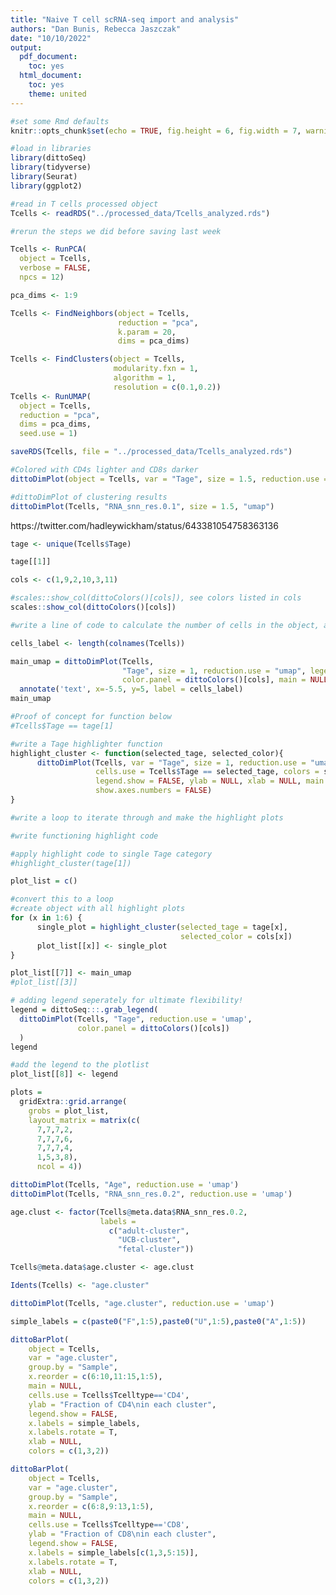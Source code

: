 ```yaml
---
title: "Naive T cell scRNA-seq import and analysis"
authors: "Dan Bunis, Rebecca Jaszczak"
date: "10/10/2022"
output:
  pdf_document:
    toc: yes
  html_document:
    toc: yes
    theme: united
---
```


```r
#set some Rmd defaults
knitr::opts_chunk$set(echo = TRUE, fig.height = 6, fig.width = 7, warning = F)

#load in libraries
library(dittoSeq)
library(tidyverse)
library(Seurat)
library(ggplot2)
```

```r
#read in T cells processed object
Tcells <- readRDS("../processed_data/Tcells_analyzed.rds")
```

```r
#rerun the steps we did before saving last week

Tcells <- RunPCA(
  object = Tcells,
  verbose = FALSE,
  npcs = 12)

pca_dims <- 1:9

Tcells <- FindNeighbors(object = Tcells,
                        reduction = "pca",
                        k.param = 20,
                        dims = pca_dims)

Tcells <- FindClusters(object = Tcells,
                       modularity.fxn = 1,
                       algorithm = 1,
                       resolution = c(0.1,0.2))
Tcells <- RunUMAP(
  object = Tcells,
  reduction = "pca",
  dims = pca_dims,
  seed.use = 1)
```

```r
saveRDS(Tcells, file = "../processed_data/Tcells_analyzed.rds")
```

```r
#Colored with CD4s lighter and CD8s darker 
dittoDimPlot(object = Tcells, var = "Tage", size = 1.5, reduction.use = "umap", colors = c(1,9,2,10,3,11), main = "T cells lineage and age")

#dittoDimPlot of clustering results
dittoDimPlot(Tcells, "RNA_snn_res.0.1", size = 1.5, "umap")
```

https://twitter.com/hadleywickham/status/643381054758363136

```r
tage <- unique(Tcells$Tage)

tage[[1]]

cols <- c(1,9,2,10,3,11)

#scales::show_col(dittoColors()[cols]), see colors listed in cols
scales::show_col(dittoColors()[cols])

```

```r
#write a line of code to calculate the number of cells in the object, and add it as a "cells_label" variable to the plot

cells_label <- length(colnames(Tcells))

main_umap = dittoDimPlot(Tcells,
                         "Tage", size = 1, reduction.use = "umap", legend.show = FALSE,
                         color.panel = dittoColors()[cols], main = NULL) +
  annotate('text', x=-5.5, y=5, label = cells_label)
main_umap
```

```r
#Proof of concept for function below
#Tcells$Tage == tage[1]

#write a Tage highlighter function
highlight_cluster <- function(selected_tage, selected_color){
      dittoDimPlot(Tcells, var = "Tage", size = 1, reduction.use = "umap", 
                   cells.use = Tcells$Tage == selected_tage, colors = selected_color, 
                   legend.show = FALSE, ylab = NULL, xlab = NULL, main = NULL,
                   show.axes.numbers = FALSE)
}
```

```r
#write a loop to iterate through and make the highlight plots

#write functioning highlight code

#apply highlight code to single Tage category
#highlight_cluster(tage[1])

plot_list = c()

#convert this to a loop
#create object with all highlight plots
for (x in 1:6) {
      single_plot = highlight_cluster(selected_tage = tage[x], 
                                      selected_color = cols[x])
      plot_list[[x]] <- single_plot
}

plot_list[[7]] <- main_umap
#plot_list[[3]]
```

```r
# adding legend seperately for ultimate flexibility!
legend = dittoSeq:::.grab_legend(
  dittoDimPlot(Tcells, "Tage", reduction.use = 'umap',
               color.panel = dittoColors()[cols])
  )
legend
```

```r
#add the legend to the plotlist
plot_list[[8]] <- legend
```

```r
plots = 
  gridExtra::grid.arrange(
    grobs = plot_list,
    layout_matrix = matrix(c(
      7,7,7,2,
      7,7,7,6,
      7,7,7,4,
      1,5,3,8),
      ncol = 4))
```

```r
dittoDimPlot(Tcells, "Age", reduction.use = 'umap')
dittoDimPlot(Tcells, "RNA_snn_res.0.2", reduction.use = 'umap')

age.clust <- factor(Tcells@meta.data$RNA_snn_res.0.2, 
                    labels = 
                      c("adult-cluster",
                        "UCB-cluster",
                        "fetal-cluster"))

Tcells@meta.data$age.cluster <- age.clust

Idents(Tcells) <- "age.cluster"

dittoDimPlot(Tcells, "age.cluster", reduction.use = 'umap')
```

```r
simple_labels = c(paste0("F",1:5),paste0("U",1:5),paste0("A",1:5))

dittoBarPlot(
    object = Tcells,
    var = "age.cluster",
    group.by = "Sample",
    x.reorder = c(6:10,11:15,1:5),
    main = NULL, 
    cells.use = Tcells$Tcelltype=='CD4', 
    ylab = "Fraction of CD4\nin each cluster", 
    legend.show = FALSE,
    x.labels = simple_labels,
    x.labels.rotate = T,
    xlab = NULL, 
    colors = c(1,3,2))

dittoBarPlot(
    object = Tcells,
    var = "age.cluster",
    group.by = "Sample",
    x.reorder = c(6:8,9:13,1:5),
    main = NULL, 
    cells.use = Tcells$Tcelltype=='CD8', 
    ylab = "Fraction of CD8\nin each cluster", 
    legend.show = FALSE,
    x.labels = simple_labels[c(1,3,5:15)],
    x.labels.rotate = T,
    xlab = NULL, 
    colors = c(1,3,2))
```


